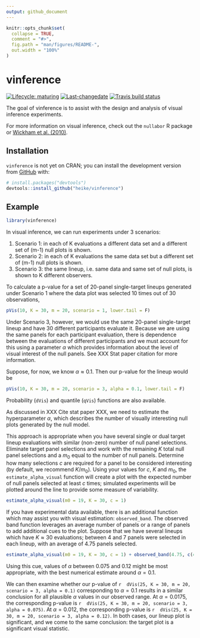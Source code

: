 ```yaml
---
output: github_document
---
```


<!-- README.md is generated from README.Rmd. Please edit that file -->

```r
knitr::opts_chunk$set(
  collapse = TRUE,
  comment = "#>",
  fig.path = "man/figures/README-",
  out.width = "100%"
)
```

# vinference

<!-- badges: start -->
[![Lifecycle: maturing](https://img.shields.io/badge/lifecycle-maturing-blue.svg)](https://www.tidyverse.org/lifecycle/#maturing)
[![Last-changedate](https://img.shields.io/badge/last%20change-`r gsub('-', '--', Sys.Date())`-yellowgreen.svg)](/commits/master)
[![Travis build status](https://travis-ci.com/heike/vinference.svg?branch=master)](https://travis-ci.com/heike/vinference)
<!-- badges: end -->

The goal of vinference is to assist with the design and analysis of visual inference experiments. 

For more information on visual inference, check out the `nullabor` R package or [Wickham et al. (2010)](https://doi.org/10.1109/TVCG.2010.161). 

## Installation

`vinference` is not yet on CRAN; you can install the development version from [GitHub](https://github.com/) with:

``` r
# install.packages("devtools")
devtools::install_github("heike/vinference")
```

## Example
```r
library(vinference)
```

In visual inference, we can run experiments under 3 scenarios:

1. Scenario 1: in each of K evaluations a different data set and a different set of (m-1) null plots is shown.
2. Scenario 2: in each of K evaluations the same data set but a different set of (m-1) null plots is shown.
3. Scenario 3: the same lineup, i.e. same data and same set of null plots, is shown to K different observers.

To calculate a p-value for a set of 20-panel single-target lineups generated under Scenario 1 where the data plot was selected 10 times out of 30 observations, 

```r
pVis(10, K = 30, m = 20, scenario = 1, lower.tail = F)
```

Under Scenario 3, however, we would use the same 20-panel single-target lineup and have 30 different participants evaluate it. Because we are using the same panels for each participant evaluation, there is dependence between the evaluations of different participants and we must account for this using a parameter $\alpha$ which provides information about the level of visual interest of the null panels. See XXX Stat paper citation for more information.

Suppose, for now, we know $\alpha \approx 0.1$. Then our p-value for the lineup would be 
```r
pVis(10, K = 30, m = 20, scenario = 3, alpha = 0.1, lower.tail = F)
```

Probability (`dVis`) and quantile (`qVis`) functions are also available.

As discussed in XXX Cite stat paper XXX, we need to estimate the hyperparameter $\alpha$, which describes the number of visually interesting null plots generated by the null model.

This approach is appropriate when you have several single or dual target lineup evaluations with similar (non-zero) number of null panel selections. Eliminate target panel selections and work with the remaining $K$ total null panel selections and a $m_0$ equal to the number of null panels. Determine how many selections $c$ are required for a panel to be considered interesting (by default, we recommend $K/m_0$). Using your values for $c$, $K$ and $m_0$, the `estimate_alpha_visual` function will create a plot with the expected number of null panels selected at least $c$ times; simulated experiments will be plotted around the line to provide some measure of variability.

```r
estimate_alpha_visual(m0 = 19, K = 30, c = 1)
```
If you have experimental data available, there is an additional function which may assist you with visual estimation: `observed_band`. The observed band function leverages an average number of panels or a range of panels to add additional cues to the plot. Suppose that we have several lineups which have $K\approx30$  evaluations; between 4 and 7 panels were selected in each lineup, with an average of 4.75 panels selected.

```r
estimate_alpha_visual(m0 = 19, K = 30, c = 1) + observed_band(4.75, c(4, 7))
```
Using this cue, values of $\alpha$ between 0.075 and 0.12 might be most appropriate, with the best numerical estimate around $\alpha=0.1$.

We can then examine whether our p-value of `r 
dVis(25, K = 30, m = 20, scenario = 3, alpha = 0.1)` corresponding to $\alpha=0.1$ results in a similar conclusion for all plausible $\alpha$ values in our observed range. At $\alpha=0.0175$, the corresponding p-value is `r 
dVis(25, K = 30, m = 20, scenario = 3, alpha = 0.075)`. At $\alpha=0.012$, the corresponding p-value is `r 
dVis(25, K = 30, m = 20, scenario = 3, alpha = 0.12)`. In both cases, our lineup plot is significant, and we come to the same conclusion: the target plot is a significant visual statistic.

